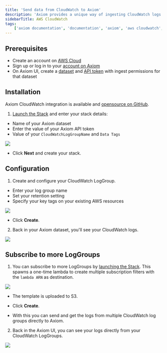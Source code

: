 ```yaml
---
title: 'Send data from CloudWatch to Axiom'
description: 'Axiom provides a unique way of ingesting CloudWatch logs into Axiom. The Axiom CloudWatch integration is subscribed to one or more of your CloudWatch Log Groups and runs as a Lambda function.'
sidebarTitle: AWS CloudWatch
tags: 
    ['axiom documentation', 'documentation', 'axiom', 'aws cloudwatch', 'aws s3', 'aws lambda', 'cloudwatch log groups']
---
```


## Prerequisites

- Create an account on [AWS Cloud](https://portal.aws.amazon.com/billing/signup#/start/email)
- Sign up or log in to your [account on Axiom](https://app.axiom.co/login?return_to=%2F)
- On Axiom UI, create a [dataset](/reference/datasets) and [API token](/reference/tokens) with ingest permissions for that dataset

## Installation

Axiom CloudWatch integration is available and [opensource on GitHub](https://github.com/axiomhq/axiom-cloudwatch-lambda).

1. [Launch the Stack](https://us-east-2.console.aws.amazon.com/cloudformation/home?region=us-east-2#/stacks/create/template?stackName=CloudWatch-Axiom&templateURL=https://axiom-cloudformation-stacks.s3.amazonaws.com/axiom-cloudwatch-lambda-cloudformation-stack.yaml) and enter your stack details:

- Name of your Axiom dataset
- Enter the value of your Axiom API token
- Value of your `CloudWatchLogGroupName` and `Data Tags`

<Frame>
  <img src="/assets/screenshots/cloudwatch1.png" />
</Frame>

- Click **Next** and create your stack.

## Configuration

1. Create and configure your CloudWatch LogGroup.

- Enter your log group name
- Set your retention setting
- Specify your key tags on your existing AWS resources

<Frame>
  <img src="/assets/screenshots/cloudwatch2.png" />
</Frame>

- Click **Create**.

2. Back in your Axiom dataset, you'll see your CloudWatch logs.

<Frame>
  <img src="/assets/screenshots/cloudwatch-1.png" />
</Frame>

## Subscribe to more LogGroups

1. You can subscribe to more LogGroups by [launching the Stack](https://us-east-2.console.aws.amazon.com/cloudformation/home?region=us-east-2#/stacks/create?stackName=CloudWatch-Backfiller-Axiom&templateURL=https://axiom-cloudformation-stacks.s3.amazonaws.com/axiom-cloudwatch-backfiller-lambda-cloudformation-stack.yaml). This spawns a one-time lambda to create multiple subscription filters with the `lambda ARN` as destination.

<Frame>
  <img src="/assets/screenshots/cloudwatch4.png" />
</Frame>

- The template is uploaded to S3.

- Click **Create**.

- With this you can send and get the logs from multiple CloudWatch log groups directly to Axiom.

2. Back in the Axiom UI, you can see your logs directly from your CloudWatch LogGroups.

<Frame>
  <img src="/assets/screenshots/cloudwatch-1.png" />
</Frame>
